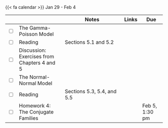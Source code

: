 {{< fa calendar >}} Jan 29 - Feb 4


<table class="table-striped text-left table-bordered" align = "center">

  <thead>
    <th style="width:  3%"></th>
    <th style="width:  30%"></th>
    <th style="width:  40%">Notes</th>
    <th style="width:  8%">Links</th>
    <th style="width:  15%">Due</th>
  </thead>
  
 <tr>
    <td><input type="checkbox" /></td>
    <td> The Gamma-Poisson Model &nbsp; &nbsp; </td>
    <td></td>
    <td><a href="https://mdogucu.github.io/stats115-wi24-slides/week04/4a-gamma-poisson.html" target ="_blank"> <i class="fas fa-laptop" aria-hidden="true"
            title="External Link to Slides" target = "_blank"></i></a>
      </td>
    <td></td>
  </tr>
  
  <tr>
    <td><input type="checkbox" /></td>
    <td> Reading </td>
    <td>Sections 5.1 and 5.2</td>
    <td><a href="https://www.bayesrulesbook.com" target ="_blank"> <i class="fas fa-book" aria-hidden="true"
            title="External Link to the Book" target = "_blank"></i></a></td>
    <td></td>
  </tr>
  
  
  <tr>
    <td><input type="checkbox" /></td>
    <td> Discussion: Exercises from Chapters 4 and 5</td>
    <td></td>
    <td>
    <a href=".qmd" download> <i class="fa-brands fa-r-project" aria-hidden="true"
            title="External Link to Quarto File" target = "_blank"></i></a> </td>
    <td></td>
  </tr>

  <tr>
    <td><input type="checkbox" /></td>
    <td> The Normal-Normal Model &nbsp; &nbsp; </td>
    <td></td>
    <td><a href="https://mdogucu.github.io/stats115-wi24-slides/week04/4b-normal-normal.html" target ="_blank"> <i class="fas fa-laptop" aria-hidden="true"
            title="External Link to Slides" target = "_blank"></i></a>
      </td>
    <td></td>
  </tr>
  
  <tr>
    <td><input type="checkbox" /></td>
    <td> Reading </td>
    <td>Sections 5.3, 5.4, and 5.5</td>
    <td><a href="https://www.bayesrulesbook.com" target ="_blank"> <i class="fas fa-book" aria-hidden="true"
            title="External Link to the Book" target = "_blank"></i></a></td>
    <td></td>
  </tr>
  

  
  
  <tr>
    <td><input type="checkbox" /></td>
    <td> Homework 4: The Conjugate Families &nbsp; &nbsp; </td>
    <td></td>
    <td><a href="https://www.gradescope.com/courses/690902/assignments/4009739" target ="_blank"> <i class="fas fa-edit" aria-hidden="true"
            title="External Link to Gradescope" target = "_blank"></i></a></td>
    <td>Feb 5, 1:30 pm</td>
  </tr>
    
        
</table>
